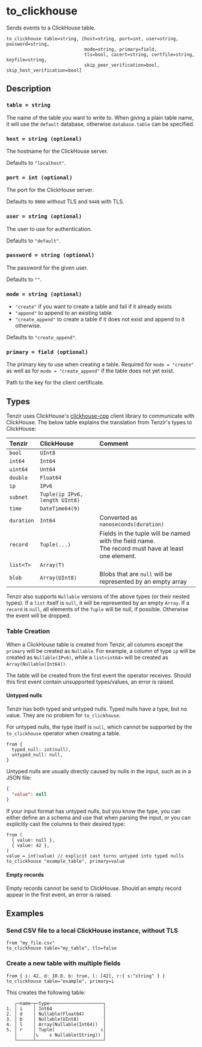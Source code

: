 
# to_clickhouse

Sends events to a ClickHouse table.

```tql
to_clickhouse table=string, [host=string, port=int, user=string, password=string,
                             mode=string, primary=field,
                             tls=bool, cacert=string, certfile=string, keyfile=string,
                             skip_peer_verification=bool, skip_host_verification=bool]
```

## Description

### `table = string`

The name of the table you want to write to. When giving a plain table name, it
will use the `default` database, otherwise `database.table` can be specified.

### `host = string (optional)`

The hostname for the ClickHouse server.

Defaults to `"localhost"`.

### `port = int (optional)`

The port for the ClickHouse server.

Defaults to `9000` without TLS and `9440` with TLS.

### `user = string (optional)`

The user to use for authentication.

Defaults to `"default"`.

### `password = string (optional)`

The password for the given user.

Defaults to `""`.

### `mode = string (optional)`

- `"create"` if you want to create a table and fail if it already exists
- `"append"` to append to an existing table
- `"create_append"` to create a table if it does not exist and append to it
  otherwise.

Defaults to `"create_append"`.

### `primary = field (optional)`

The primary key to use when creating a table. Required for `mode = "create"` as
well as for `mode = "create_append"` if the table does not yet exist.

<TLSOptions tls_default="true" />

Path to the key for the client certificate.

## Types

Tenzir uses ClickHouse's [clickhouse-cpp](https://github.com/ClickHouse/clickhouse-cpp)
client library to communicate with ClickHouse. The below table explains the
translation from Tenzir's types to ClickHouse:

| Tenzir     | ClickHouse                     | Comment                                                                                               |
| :--------- | :----------------------------- | :---------------------------------------------------------------------------------------------------- |
| `bool`     | `UInt8`                        |                                                                                                       |
| `int64`    | `Int64`                        |                                                                                                       |
| `uint64`   | `Unt64`                        |                                                                                                       |
| `double`   | `Float64`                      |                                                                                                       |
| `ip`       | `IPv6`                         |                                                                                                       |
| `subnet`   | `Tuple(ip IPv6, length UInt8)` |                                                                                                       |
| `time`     | `DateTime64(9)`                |                                                                                                       |
| `duration` | `Int64`                        | Converted as `nanoseconds(duration)`                                                                  |
| `record`   | `Tuple(...)`                   | Fields in the tuple will be named with the field name.<br/>The record must have at least one element. |
| `list<T>`  | `Array(T)`                     |                                                                                                       |
| `blob`     | `Array(UInt8)`                 | Blobs that are `null` will be represented by an empty array                                           |

Tenzir also supports `Nullable` versions of the above types (or their nested types).
If a `list` itself is `null`, it will be represented by an empty `Array`.
If a `record` is `null`, all elements of the `Tuple` will be null, if possible.
Otherwise the event will be dropped.

### Table Creation

When a ClickHouse table is created from Tenzir, all columns except the `primary`
will be created as `Nullable`. For example, a column of type `ip` will be created
as `Nullable(IPv6)`, while a `list<int64>` will be created as `Array(Nullable(Int64))`.

The table will be created from the first event the operator receives. Should this
first event contain unsupported types/values, an error is raised.

#### Untyped nulls

Tenzir has both typed and untyped nulls. Typed nulls have a type, but no value.
They are no problem for `to_clickhouse`.

For untyped nulls, the type itself is `null`, which cannot be supported by the
`to_clickhouse` operator when creating a table.

```tql title="Typed and Untyped Nulls in Tenzir"
from {
  typed_null: int(null),
  untyped_null: null,
}
```

Untyped nulls are usually directly caused by nulls in the input, such as in a JSON
file:

```json
{
  "value": null
}
```

If your input format has untyped nulls, but you know the type, you can either
define an a schema and use that when parsing the input, or you can explicitly
cast the columns to their desired type:

```tql
from (
  { value: null },
  { value: 42 },
)
value = int(value) // explicit cast turns untyped into typed nulls
to_clickhouse "example_table", primary=value
```

#### Empty records

Empty records cannot be send to ClickHouse. Should an empty record appear in
the first event, an error is raised.

## Examples

### Send CSV file to a local ClickHouse instance, without TLS

```tql
from "my_file.csv"
to_clickhouse table="my_table", tls=false
```

### Create a new table with multiple fields

```tql
from { i: 42, d: 10.0, b: true, l: [42], r:{ s:"string" } }
to_clickhouse table="example", primary=i
```

This creates the following table:

```
   ┌─name─┬─type────────────────────┐
1. │ i    │ Int64                   │
2. │ d    │ Nullable(Float64)       │
3. │ b    │ Nullable(UInt8)         │
4. │ l    │ Array(Nullable(Int64))  │
5. │ r    │ Tuple(                 ↴│
   │      │↳    s Nullable(String)) │
   └──────┴─────────────────────────┘
```
